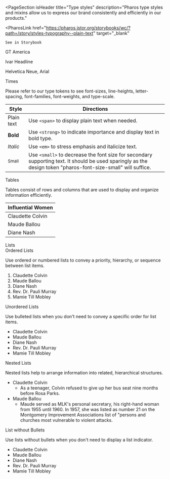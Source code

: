 
<PageSection
  isHeader
  title="Type styles"
  description="Pharos type styles and mixins allow us to express our brand consistently and efficiently in our products."
>
  <PharosLink
    href="https://pharos.jstor.org/storybooks/wc/?path=/story/styles-typography--plain-text"
    target="_blank"
  >
    See in Storybook
  </PharosLink>
</PageSection>

<PageSection title="Font Stack">
  <PageSection title="Branded" subSectionLevel={1} lessMargin>
    <p style={{ fontFamily: 'var(--pharos-font-family-sans-serif)' }}>GT America</p>
    <p style={{ fontFamily: 'var(--pharos-font-family-serif)' }}>Ivar Headline</p>
  </PageSection>
  <PageSection title="Fallback" subSectionLevel={1} lessMargin>
    <p style={{ fontFamily: 'Helvetica Neue' }}>Helvetica Neue, Arial</p>
    <p style={{ fontFamily: 'Times' }}>Times</p>
  </PageSection>
</PageSection>

<PageSection title="Usage">
  <PageSection title="Design Tokens" subSectionLevel={1}>
    <p>
      Please refer to our type tokens to see font-sizes, line-heights, letter-spacing,
      font-families, font-weights, and type-scale.
    </p>
  </PageSection>
  <PageSection title="Formatting Styles" subSectionLevel={1}>
    <Canvas>
      <table className="typography-table-example" style={{ borderCollapse: 'collapse' }}>
        <thead>
          <tr>
            <th className="typography-table-example">Style</th>
            <th className="typography-table-example">Directions</th>
          </tr>
        </thead>
        <tbody>
          <tr>
            <td className="typography-table-example">
              <span>Plain text</span>
            </td>
            <td className="typography-table-example">
              Use <code>&lt;span&gt;</code> to display plain text when needed.
            </td>
          </tr>
          <tr>
            <td className="typography-table-example">
              <b>Bold</b>
            </td>
            <td className="typography-table-example">
              Use <code>&lt;strong&gt;</code> to indicate importance and display text in bold type.
            </td>
          </tr>
          <tr>
            <td className="typography-table-example">
              <i>Italic</i>
            </td>
            <td className="typography-table-example">
              Use <code>&lt;em&gt;</code> to stress emphasis and italicize text.
            </td>
          </tr>
          <tr>
            <td className="typography-table-example">
              <small>Small</small>
            </td>
            <td className="typography-table-example">
              Use <code>&lt;small&gt;</code> to decrease the font size for secondary supporting
              text. It should be used sparingly as the design token "pharos-font-size-small" will
              suffice.
            </td>
          </tr>
        </tbody>
      </table>
    </Canvas>
  </PageSection>
  <PageSection title="Other Styles" subSectionLevel={1}>
    <div style={{ marginBottom: 'var(--pharos-spacing-2-x)' }}>
      <PharosHeading level="4" preset="2">
        Tables
      </PharosHeading>
      <p>
        Tables consist of rows and columns that are used to display and organize information
        efficiently.
      </p>
      <Canvas>
        <table className="typography-table-example" style={{ borderCollapse: 'collapse' }}>
          <thead>
            <tr>
              <th>Influential Women</th>
            </tr>
          </thead>
          <tbody>
            <tr>
              <td className="typography-table-example">Claudette Colvin</td>
            </tr>
            <tr>
              <td className="typography-table-example">Maude Ballou</td>
            </tr>
            <tr>
              <td className="typography-table-example">Diane Nash</td>
            </tr>
          </tbody>
        </table>
      </Canvas>
    </div>
    <div>
      <PharosHeading level="4" preset="2">
        Lists
      </PharosHeading>
      <div style={{ marginBottom: 'var(--pharos-spacing-2-x)' }}>
        <PharosHeading level="5" preset="1--bold">
          Ordered Lists
        </PharosHeading>
        <p>
          Use ordered or numbered lists to convey a priority, hierarchy, or sequence between list
          items.
        </p>
        <Canvas>
          <ol>
            <li>Claudette Colvin</li>
            <li>Maude Ballou</li>
            <li>Diane Nash</li>
            <li>Rev. Dr. Pauli Murray</li>
            <li>Mamie Till Mobley</li>
          </ol>
        </Canvas>
      </div>
      <div style={{ marginBottom: 'var(--pharos-spacing-2-x)' }}>
        <PharosHeading level="5" preset="1--bold">
          Unordered Lists
        </PharosHeading>
        <p>Use bulleted lists when you don't need to convey a specific order for list items.</p>
        <Canvas>
          <ul>
            <li>Claudette Colvin</li>
            <li>Maude Ballou</li>
            <li>Diane Nash</li>
            <li>Rev. Dr. Pauli Murray</li>
            <li>Mamie Till Mobley</li>
          </ul>
        </Canvas>
      </div>
      <div style={{ marginBottom: 'var(--pharos-spacing-2-x)' }}>
        <PharosHeading level="5" preset="1--bold">
          Nested Lists
        </PharosHeading>
        <p>Nested lists help to arrange information into related, hierarchical structures.</p>
        <Canvas>
          <ul className="list-example__nested">
            <li>
              Claudette Colvin
              <ul>
                <li>
                  As a teenager, Colvin refused to give up her bus seat nine months before Rosa
                  Parks.
                </li>
              </ul>
            </li>
            <li>
              Maude Ballou
              <ul>
                <li>
                  Maude served as MLK's personal secretary, his right-hand woman from 1955 until
                  1960. In 1957, she was listed as number 21 on the Montgomery Improvement
                  Associations list of "persons and churches most vulnerable to violent attacks.
                </li>
              </ul>
            </li>
          </ul>
        </Canvas>
      </div>
      <div>
        <PharosHeading level="5" preset="1--bold">
          List without Bullets
        </PharosHeading>
        <p>Use lists without bullets when you don't need to display a list indicator.</p>
        <Canvas>
          <ul className="list-example__no-bullets">
            <li>Claudette Colvin</li>
            <li>Maude Ballou</li>
            <li>Diane Nash</li>
            <li>Rev. Dr. Pauli Murray</li>
            <li>Mamie Till Mobley</li>
          </ul>
        </Canvas>
      </div>
    </div>
  </PageSection>
</PageSection>
